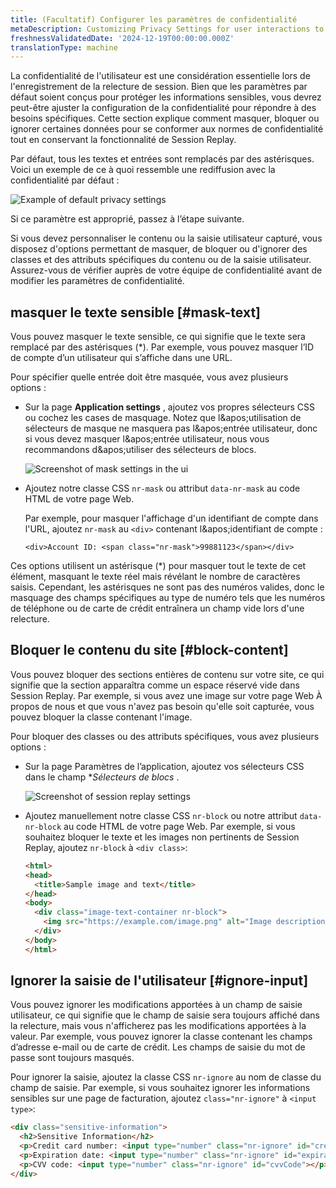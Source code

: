 ```yaml
---
title: (Facultatif) Configurer les paramètres de confidentialité
metaDescription: Customizing Privacy Settings for user interactions to debug faster and improve page performance.
freshnessValidatedDate: '2024-12-19T00:00:00.000Z'
translationType: machine
---
```


La confidentialité de l'utilisateur est une considération essentielle lors de l'enregistrement de la relecture de session. Bien que les paramètres par défaut soient conçus pour protéger les informations sensibles, vous devrez peut-être ajuster la configuration de la confidentialité pour répondre à des besoins spécifiques. Cette section explique comment masquer, bloquer ou ignorer certaines données pour se conformer aux normes de confidentialité tout en conservant la fonctionnalité de Session Replay.

Par défaut, tous les textes et entrées sont remplacés par des astérisques. Voici un exemple de ce à quoi ressemble une rediffusion avec la confidentialité par défaut :

<img title="Example of default privacy settings" alt="Example of default privacy settings" src="/images/browser_screenshot-full_text-masking-example.webp" />

Si ce paramètre est approprié, passez à l’étape suivante.

Si vous devez personnaliser le contenu ou la saisie utilisateur capturé, vous disposez d'options permettant de masquer, de bloquer ou d'ignorer des classes et des attributs spécifiques du contenu ou de la saisie utilisateur. Assurez-vous de vérifier auprès de votre équipe de confidentialité avant de modifier les paramètres de confidentialité.

## masquer le texte sensible [#mask-text]

Vous pouvez masquer le texte sensible, ce qui signifie que le texte sera remplacé par des astérisques (\*). Par exemple, vous pouvez masquer l’ID de compte d’un utilisateur qui s’affiche dans une URL.

Pour spécifier quelle entrée doit être masquée, vous avez plusieurs options :

* Sur la page <DNT>**Application settings**</DNT> , ajoutez vos propres sélecteurs CSS ou cochez les cases de masquage. Notez que l&amp;apos;utilisation de sélecteurs de masque ne masquera pas l&amp;apos;entrée utilisateur, donc si vous devez masquer l&amp;apos;entrée utilisateur, nous vous recommandons d&amp;apos;utiliser des sélecteurs de blocs.

  <img title="Mask settings" alt="Screenshot of mask settings in the ui" src="/images/browser_screenshot-full_mask-settings.webp" />

* Ajoutez notre classe CSS `nr-mask` ou attribut `data-nr-mask` au code HTML de votre page Web.

  Par exemple, pour masquer l'affichage d'un identifiant de compte dans l'URL, ajoutez `nr-mask` au `<div>` contenant l&amp;apos;identifiant de compte :

  `<div>Account ID: <span class="nr-mask">99881123</span></div>`

Ces options utilisent un astérisque (\*) pour masquer tout le texte de cet élément, masquant le texte réel mais révélant le nombre de caractères saisis. Cependant, les astérisques ne sont pas des numéros valides, donc le masquage des champs spécifiques au type de numéro tels que les numéros de téléphone ou de carte de crédit entraînera un champ vide lors d'une relecture.

## Bloquer le contenu du site [#block-content]

Vous pouvez bloquer des sections entières de contenu sur votre site, ce qui signifie que la section apparaîtra comme un espace réservé vide dans Session Replay. Par exemple, si vous avez une image sur votre page Web À propos de nous et que vous n'avez pas besoin qu'elle soit capturée, vous pouvez bloquer la classe contenant l'image.

Pour bloquer des classes ou des attributs spécifiques, vous avez plusieurs options :

* Sur la page Paramètres de l’application, ajoutez vos sélecteurs CSS dans le champ \**Sélecteurs de blocs* .

  <img title="Block Selectors" alt="Screenshot of session replay settings" src="/images/browser_screenshot-full_session-replay-app-settings.webp" />

* Ajoutez manuellement notre classe CSS `nr-block` ou notre attribut `data-nr-block` au code HTML de votre page Web. Par exemple, si vous souhaitez bloquer le texte et les images non pertinents de Session Replay, ajoutez `nr-block` à `<div class>`:

  ```html
  <html>
  <head>
    <title>Sample image and text</title>
  </head>
  <body>
    <div class="image-text-container nr-block">
      <img src="https://example.com/image.png" alt="Image description">
    </div>
  </body>
  </html>
  ```

## Ignorer la saisie de l'utilisateur [#ignore-input]

Vous pouvez ignorer les modifications apportées à un champ de saisie utilisateur, ce qui signifie que le champ de saisie sera toujours affiché dans la relecture, mais vous n'afficherez pas les modifications apportées à la valeur. Par exemple, vous pouvez ignorer la classe contenant les champs d’adresse e-mail ou de carte de crédit. Les champs de saisie du mot de passe sont toujours masqués. 

Pour ignorer la saisie, ajoutez la classe CSS `nr-ignore` au nom de classe du champ de saisie. Par exemple, si vous souhaitez ignorer les informations sensibles sur une page de facturation, ajoutez `class="nr-ignore"` à `<input type>`:

```html
<div class="sensitive-information">
  <h2>Sensitive Information</h2>
  <p>Credit card number: <input type="number" class="nr-ignore" id="creditCardNumber"></p>
  <p>Expiration date: <input type="number" class="nr-ignore" id="expirationDate"></p>
  <p>CVV code: <input type="number" class="nr-ignore" id="cvvCode"></p>
</div>
```